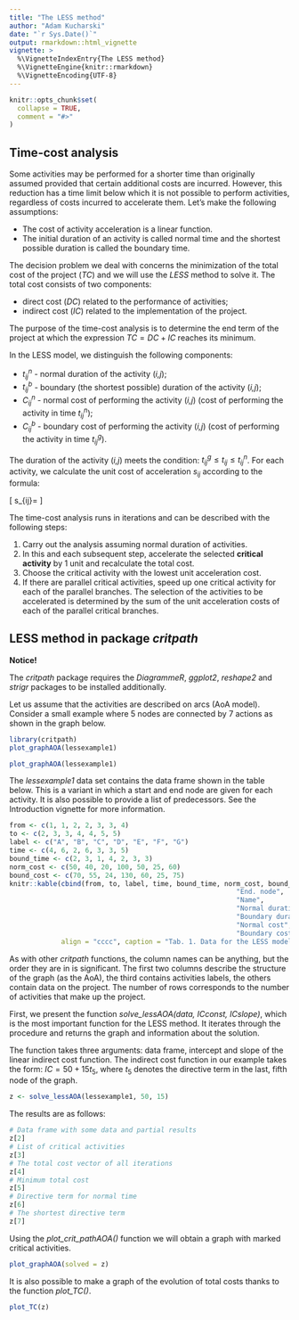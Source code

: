 ---
title: "The LESS method"
author: "Adam Kucharski"
date: "`r Sys.Date()`"
output: rmarkdown::html_vignette
vignette: >
  %\VignetteIndexEntry{The LESS method}
  %\VignetteEngine{knitr::rmarkdown}
  %\VignetteEncoding{UTF-8}
---

```{r setup, include = FALSE}
knitr::opts_chunk$set(
  collapse = TRUE,
  comment = "#>"
)
```

## Time-cost analysis

Some activities may be performed for a shorter time than originally assumed provided that certain additional costs are incurred. However, this reduction has a time limit below which it is not possible to perform activities, regardless of costs incurred to accelerate them. Let's make the following assumptions:

- The cost of activity acceleration is a linear function.
- The initial duration of an activity is called normal time and the shortest possible duration is called the boundary time.
  
The decision problem we deal with concerns the minimization of the total cost of the project (*TC*) and we will use the *LESS* method to solve it. The total cost consists of two components:

- direct cost (*DC*) related to the performance of activities;
- indirect cost (*IC*) related to the implementation of the project.

The purpose of the time-cost analysis is to determine the end term of the project at which the expression $TC = DC + IC$ reaches its minimum.

In the LESS model, we distinguish the following components:

- $t_{ij}^{n}$ - normal duration of the activity (*i,j*);
- $t_{ij}^{b}$ - boundary (the shortest possible) duration of the activity (*i,j*);
- $C_{ij}^{n}$ - normal cost of performing the activity (*i,j*) (cost of performing the activity in time $t_{ij}^{n}$);
- $C_{ij}^{b}$ - boundary cost of performing the activity (*i,j*) (cost of performing the activity in time $t_{ij}^{g}$).

The duration of the activity (*i,j*) meets the condition: $t_{ij}^{g}\leqslant t_{ij}\leqslant t_{ij}^{n}$. For each activity, we calculate the unit cost of acceleration $s_{ij}$ according to the formula:

\[
s_{ij}=\frac{C_{ij}^{b}-C_{ij}^{n}}{t_{ij}^{n}-t_{ij}^{b}}
\]

The time-cost analysis runs in iterations and can be described with the following steps:

1. Carry out the analysis assuming normal duration of activities.
2. In this and each subsequent step, accelerate the selected **critical activity** by 1 unit and recalculate the total cost.
3. Choose the critical activity with the lowest unit acceleration cost.
4. If there are parallel critical activities, speed up one critical activity for each of the parallel branches. The selection of the activities to be accelerated is determined by the sum of the unit acceleration costs of each of the parallel critical branches.

## LESS method in package *critpath*

**Notice!**

The *critpath* package requires the *DiagrammeR*, *ggplot2*, *reshape2* and *strigr* packages to be installed additionally.

Let us assume that the activities are described on arcs (AoA model). Consider a small example where 5 nodes are connected by 7 actions as shown in the graph below.

```{r, echo = FALSE, include = FALSE}
library(critpath)
plot_graphAOA(lessexample1)
```

```{r, fig.align = 'center', fig.cap = "Fig. 1. Graph for the lessexample1 dataset"}
plot_graphAOA(lessexample1)
```

The *lessexample1* data set contains the data frame shown in the table below. This is a variant in which a start and end node are given for each activity. It is also possible to provide a list of predecessors. See the Introduction vignette for more information.

```{r, echo = FALSE}
from <- c(1, 1, 2, 2, 3, 3, 4)
to <- c(2, 3, 3, 4, 4, 5, 5)
label <- c("A", "B", "C", "D", "E", "F", "G")
time <- c(4, 6, 2, 6, 3, 3, 5)
bound_time <- c(2, 3, 1, 4, 2, 3, 3)
norm_cost <- c(50, 40, 20, 100, 50, 25, 60)
bound_cost <- c(70, 55, 24, 130, 60, 25, 75)
knitr::kable(cbind(from, to, label, time, bound_time, norm_cost, bound_cost), col.names = c("Start. node", 
                                                         "End. node",
                                                         "Name",
                                                         "Normal duration",
                                                         "Boundary duration",
                                                         "Normal cost",
                                                         "Boundary cost"),
             align = "cccc", caption = "Tab. 1. Data for the LESS model")
```

As with other *critpath* functions, the column names can be anything, but the order they are in is significant. The first two columns describe the structure of the graph (as the AoA), the third contains activities labels, the others contain data on the project. The number of rows corresponds to the number of activities that make up the project.

First, we present the function *solve_lessAOA(data, ICconst, ICslope)*, which is the most important function for the LESS method. It iterates through the procedure and returns the graph and information about the solution. 

The function takes three arguments: data frame, intercept and slope of the linear indirect cost function. The indirect cost function in our example takes the form: 
$IC = 50 + 15t_{5}$, where $t_{5}$ denotes the directive term in the last, fifth node of the graph.

```{r}
z <- solve_lessAOA(lessexample1, 50, 15)
```

The results are as follows:

```{r}
# Data frame with some data and partial results
z[2]
# List of critical activities
z[3]
# The total cost vector of all iterations
z[4]
# Minimum total cost
z[5]
# Directive term for normal time
z[6]
# The shortest directive term
z[7]
```

Using the *plot_crit_pathAOA()* function we will obtain a graph with marked critical activities.

```{r, fig.align = 'center', fig.cap = "Fig. 2. Critical activities for the lessexample1 dataset"}
plot_graphAOA(solved = z)
```

It is also possible to make a graph of the evolution of total costs thanks to the function *plot_TC()*.

```{r, fig.align = 'center', fig.cap = "Fig. 3. Total cost chart for the lessexample1 dataset"}
plot_TC(z)
```
